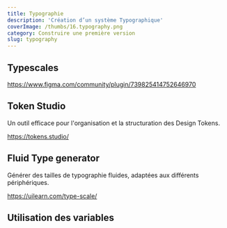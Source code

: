 ```yaml
---
title: Typographie
description: 'Création d’un système Typographique'
coverImage: /thumbs/16.typography.png
category: Construire une première version
slug: typography
---
```



## Typescales

https://www.figma.com/community/plugin/739825414752646970

## Token Studio

Un outil efficace pour l'organisation et la structuration des Design Tokens.

https://tokens.studio/

## Fluid Type generator

Générer des tailles de typographie fluides, adaptées aux différents périphériques.

https://uilearn.com/type-scale/

## Utilisation des variables

<YouTube id="APNWWhXIg04" />
